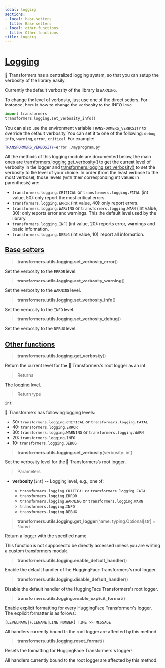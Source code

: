 ```yaml
---
local: logging
sections:
- local: base-setters
  title: Base setters
- local: other-functions
  title: Other functions
title: Logging
---
```

<script>
</script>

<!--Copyright 2020 The HuggingFace Team. All rights reserved.

Licensed under the Apache License, Version 2.0 (the "License"); you may not use this file except in compliance with
the License. You may obtain a copy of the License at

http://www.apache.org/licenses/LICENSE-2.0

Unless required by applicable law or agreed to in writing, software distributed under the License is distributed on
an "AS IS" BASIS, WITHOUT WARRANTIES OR CONDITIONS OF ANY KIND, either express or implied. See the License for the
specific language governing permissions and limitations under the License.
-->

# [Logging](#logging)

🤗 Transformers has a centralized logging system, so that you can setup the verbosity of the library easily.

Currently the default verbosity of the library is `WARNING`.

To change the level of verbosity, just use one of the direct setters. For instance, here is how to change the verbosity
to the INFO level.

```python
import transformers
transformers.logging.set_verbosity_info()
```

You can also use the environment variable `TRANSFORMERS_VERBOSITY` to override the default verbosity. You can set it
to one of the following: `debug`, `info`, `warning`, `error`, `critical`. For example:

```bash
TRANSFORMERS_VERBOSITY=error ./myprogram.py
```

All the methods of this logging module are documented below, the main ones are
[transformers.logging.get_verbosity()](/docs/transformers/master/en/main_classes/logging.html#transformers.utils.logging.get_verbosity) to get the current level of verbosity in the logger and
[transformers.logging.set_verbosity()](/docs/transformers/master/en/main_classes/logging.html#transformers.utils.logging.set_verbosity) to set the verbosity to the level of your choice. In order (from the least
verbose to the most verbose), those levels (with their corresponding int values in parenthesis) are:

- `transformers.logging.CRITICAL` or `transformers.logging.FATAL` (int value, 50): only report the most
  critical errors.
- `transformers.logging.ERROR` (int value, 40): only report errors.
- `transformers.logging.WARNING` or `transformers.logging.WARN` (int value, 30): only reports error and
  warnings. This the default level used by the library.
- `transformers.logging.INFO` (int value, 20): reports error, warnings and basic information.
- `transformers.logging.DEBUG` (int value, 10): report all information.

## [Base setters](#base-setters)

<a id='transformers.utils.logging.set_verbosity_error'></a>
> **transformers.utils.logging.set\_verbosity\_error**()

Set the verbosity to the `ERROR` level.

<a id='transformers.utils.logging.set_verbosity_warning'></a>
> **transformers.utils.logging.set\_verbosity\_warning**()

Set the verbosity to the `WARNING` level.

<a id='transformers.utils.logging.set_verbosity_info'></a>
> **transformers.utils.logging.set\_verbosity\_info**()

Set the verbosity to the `INFO` level.

<a id='transformers.utils.logging.set_verbosity_debug'></a>
> **transformers.utils.logging.set\_verbosity\_debug**()

Set the verbosity to the `DEBUG` level.

## [Other functions](#other-functions)

<a id='transformers.utils.logging.get_verbosity'></a>
> **transformers.utils.logging.get\_verbosity**()


Return the current level for the 🤗 Transformers's root logger as an int.

> Returns

The logging level.

> Return type

`int`

<Tip>

🤗 Transformers has following logging levels:

- 50: `transformers.logging.CRITICAL` or `transformers.logging.FATAL`
- 40: `transformers.logging.ERROR`
- 30: `transformers.logging.WARNING` or `transformers.logging.WARN`
- 20: `transformers.logging.INFO`
- 10: `transformers.logging.DEBUG`

</Tip>


<a id='transformers.utils.logging.set_verbosity'></a>
> **transformers.utils.logging.set\_verbosity**(verbosity: int)


Set the verbosity level for the 🤗 Transformers's root logger.

> Parameters

- **verbosity** (`int`) --
  Logging level, e.g., one of:

  - `transformers.logging.CRITICAL` or `transformers.logging.FATAL`
  - `transformers.logging.ERROR`
  - `transformers.logging.WARNING` or `transformers.logging.WARN`
  - `transformers.logging.INFO`
  - `transformers.logging.DEBUG`


<a id='transformers.utils.logging.get_logger'></a>
> **transformers.utils.logging.get\_logger**(name: typing.Optional[str] = None)


Return a logger with the specified name.

This function is not supposed to be directly accessed unless you are writing a custom transformers module.


<a id='transformers.utils.logging.enable_default_handler'></a>
> **transformers.utils.logging.enable\_default\_handler**()

Enable the default handler of the HuggingFace Transformers's root logger.

<a id='transformers.utils.logging.disable_default_handler'></a>
> **transformers.utils.logging.disable\_default\_handler**()

Disable the default handler of the HuggingFace Transformers's root logger.

<a id='transformers.utils.logging.enable_explicit_format'></a>
> **transformers.utils.logging.enable\_explicit\_format**()


Enable explicit formatting for every HuggingFace Transformers's logger. The explicit formatter is as follows:

```
[LEVELNAME|FILENAME|LINE NUMBER] TIME >> MESSAGE
```

All handlers currently bound to the root logger are affected by this method.


<a id='transformers.utils.logging.reset_format'></a>
> **transformers.utils.logging.reset\_format**()


Resets the formatting for HuggingFace Transformers's loggers.

All handlers currently bound to the root logger are affected by this method.

